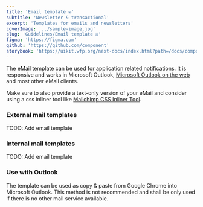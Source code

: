 ```yaml
---
title: 'Email template ✉️'
subtitle: 'Newsletter & transactional'
excerpt: 'Templates for emails and newsletters'
coverImage: '../sample-image.jpg'
slug: 'Guidelines/Email template ✉️'
figma: 'https://figma.com'
github: 'https://github.com/component'
storybook: 'https://uikit.wfp.org/next-docs/index.html?path=/docs/components-button--button-regular'
---
```


The eMail template can be used for application related notifications. It is responsive and works in Microsoft Outlook, [Microsoft Outlook on the web](https://outlook.office365.com/owa/?realm=wfp.org&exsvurl=1&ll-cc=1031&modurl=0) and most other eMail clients.

Make sure to also provide a text-only version of your eMail and consider using a css inliner tool like [ Mailchimp CSS Inliner Tool](https://templates.mailchimp.com/resources/inline-css).

### External mail templates

TODO: Add email template

### Internal mail templates

TODO: Add email template

### Use with Outlook

The template can be used as copy & paste from Google Chrome into Microsoft
Outlook. This method is not recommended and shall be only used if there is no
other mail service available.
